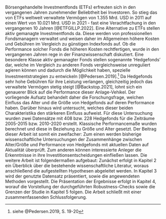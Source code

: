 Börsengehandelte Investmentfonds (ETFs) erfreuten sich in den vergangenen Jahren zunehmender Beliebtheit bei Investoren. So stieg das von ETFs weltweit verwaltete Vermögen von 1.355 Mrd. USD in 2011 auf einen Wert von 10.021 Mrd. USD in 2021 - fast eine Verachtfachung in den vergangenen 10 Jahren [@ETFGILLP.2022]. Eine Alternative zu ETFs stellen aktiv gemanagte Investmentfonds da. Diese werden von professionellen Fondsmanagern verwaltet und weisen daher im Allgemeinen höhere Kosten und Gebühren im Vergleich zu günstigen Indexfonds auf. Ob die Performance solcher Fonds die höheren Kosten rechtfertigen, wurde in den vergangenen Jahren rege in der Finanzwissenschaft diskutiert. Eine besondere Klasse aktiv gemanagter Fonds stellen sogenannte 'Hedgefonds' dar, welche im Vergleich zu anderen Fonds vergleichsweise unreguliert agieren können und dadurch die Möglichkeit haben, spezielle Investmentstrategien zu entwickeln [@Pedersen.2019].^[siehe @Pedersen.2019, S. 19-20] Da Hedgefonds sehr hohe Gebühren für ihre Leistung verlangen, gleichzeitig jedoch das verwaltete Vermögen stetig steigt [@Backstop.2021], lohnt sich ein genauerer Blick auf die Performance dieser Anlage-Vehikel. \newline
Der vorliegende Aufsatz behandelt daher die Forschungsfrage, welchen Einfluss das Alter und die Größe von Hedgefonds auf deren Performance haben. Darüber hinaus wird untersucht, welches dieser beiden Charakteristika den stärkeren Einfluss aufweist. Für diese Untersuchung wurden zwei Datensätze mit 408 bzw. 228 Hedgefonds für die Zeiträume 2005-2015 bzw. 2010-2020 erstellt. Klassische Performancemaße wurden berechnet und diese in Beziehung zu Größe und Alter gesetzt. Der Beitrag dieser Arbeit ist somit ein zweifacher: Zum einen werden bisherige wissenschaftliche Untersuchungen der Zusammenhänge zwischen Alter/Größe und Performance von Hedgefonds mit aktuellen Daten auf Aktualität überprüft. Zum anderen können interessierte Anleger die Erkenntnisse in ihre Investitionsentscheidungen einfließen lassen. \newline
Die weitere Arbeit ist folgendermaßen aufgebaut: Zunächst erfolgt in Kapitel 2 ein Überblick über die bestehende wissenschaftliche Literatur, woraus anschließend die aufgestellten Hypothesen abgeleitet werden. In Kapitel 3 wird der genutzte Datensatz präsentiert, sowie die angewendeten Methoden vorgestellt. Die Präsentation der Ergebnisse erfolgt in Kapitel 4, worauf die Vorstellung der durchgeführten Robustness-Checks sowie die Grenzen der Studie in Kapitel 5 folgen. Die Arbeit schließt mit einer zusammenfassenden Schlussfolgerung.